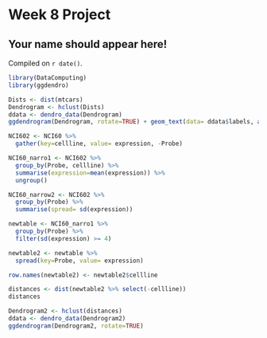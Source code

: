 # Week 8 Project

## Your name should appear here!

<!-- leave this material as is -->
Compiled on `r date()`.

```r
library(DataComputing)
library(ggdendro)
```
<!-- put your content after this line -->

```r
Dists <- dist(mtcars)
Dendrogram <- hclust(Dists)
ddata <- dendro_data(Dendrogram)
ggdendrogram(Dendrogram, rotate=TRUE) + geom_text(data= ddata$labels, aes(x=x, y=y, label=label),vjust=0)
```

```r
NCI602 <- NCI60 %>%
  gather(key=cellline, value= expression, -Probe)

NCI60_narro1 <- NCI602 %>%
  group_by(Probe, cellline) %>%
  summarise(expression=mean(expression)) %>%
  ungroup()
```

```r
NCI60_narrow2 <- NCI602 %>%
  group_by(Probe) %>%
  summarise(spread= sd(expression))
```

```r
newtable <- NCI60_narro1 %>%
  group_by(Probe) %>%
  filter(sd(expression) >= 4) 

```

```r
newtable2 <- newtable %>%
  spread(key=Probe, value= expression)
```

```r
row.names(newtable2) <- newtable2$cellline
```

```r
distances <- dist(newtable2 %>% select(-cellline))
distances
```

```r
Dendrogram2 <- hclust(distances)
ddata <- dendro_data(Dendrogram2)
ggdendrogram(Dendrogram2, rotate=TRUE)
```

